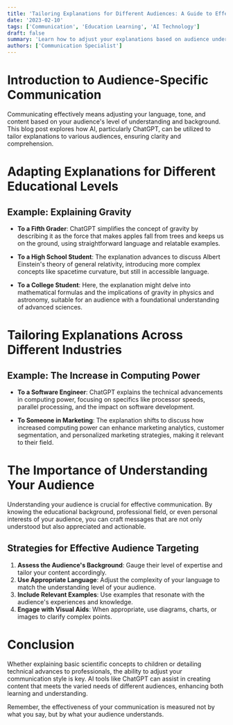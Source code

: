 ```yaml
---
title: 'Tailoring Explanations for Different Audiences: A Guide to Effective Communication'
date: '2023-02-10'
tags: ['Communication', 'Education Learning', 'AI Technology']
draft: false
summary: 'Learn how to adjust your explanations based on audience understanding, from fifth graders to professionals, using AI-driven techniques.'
authors: ['Communication Specialist']
---
```


# Introduction to Audience-Specific Communication

Communicating effectively means adjusting your language, tone, and content based on your audience's level of understanding and background. This blog post explores how AI, particularly ChatGPT, can be utilized to tailor explanations to various audiences, ensuring clarity and comprehension.

# Adapting Explanations for Different Educational Levels

## Example: Explaining Gravity

- **To a Fifth Grader**: ChatGPT simplifies the concept of gravity by describing it as the force that makes apples fall from trees and keeps us on the ground, using straightforward language and relatable examples.
  
- **To a High School Student**: The explanation advances to discuss Albert Einstein's theory of general relativity, introducing more complex concepts like spacetime curvature, but still in accessible language.

- **To a College Student**: Here, the explanation might delve into mathematical formulas and the implications of gravity in physics and astronomy, suitable for an audience with a foundational understanding of advanced sciences.

# Tailoring Explanations Across Different Industries

## Example: The Increase in Computing Power

- **To a Software Engineer**: ChatGPT explains the technical advancements in computing power, focusing on specifics like processor speeds, parallel processing, and the impact on software development.

- **To Someone in Marketing**: The explanation shifts to discuss how increased computing power can enhance marketing analytics, customer segmentation, and personalized marketing strategies, making it relevant to their field.

# The Importance of Understanding Your Audience

Understanding your audience is crucial for effective communication. By knowing the educational background, professional field, or even personal interests of your audience, you can craft messages that are not only understood but also appreciated and actionable.

## Strategies for Effective Audience Targeting

1. **Assess the Audience's Background**: Gauge their level of expertise and tailor your content accordingly.
2. **Use Appropriate Language**: Adjust the complexity of your language to match the understanding level of your audience.
3. **Include Relevant Examples**: Use examples that resonate with the audience's experiences and knowledge.
4. **Engage with Visual Aids**: When appropriate, use diagrams, charts, or images to clarify complex points.

# Conclusion

Whether explaining basic scientific concepts to children or detailing technical advances to professionals, the ability to adjust your communication style is key. AI tools like ChatGPT can assist in creating content that meets the varied needs of different audiences, enhancing both learning and understanding.

Remember, the effectiveness of your communication is measured not by what you say, but by what your audience understands.
